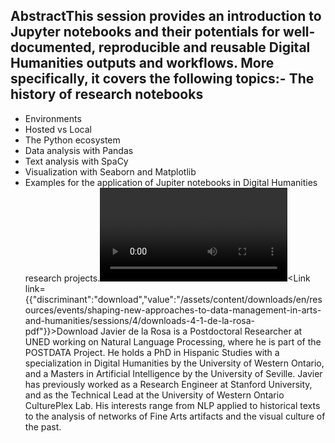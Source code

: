 ## AbstractThis session provides an introduction to Jupyter notebooks and their potentials for well-documented, reproducible and reusable Digital Humanities outputs and workflows. More specifically, it covers the following topics:- The history of research notebooks
- Environments
- Hosted vs Local
- The Python ecosystem
- Data analysis with Pandas
- Text analysis with SpaCy
- Visualization with Seaborn and Matplotlib
- Examples for the application of Jupiter notebooks in Digital Humanities research projects.<Video provider="youtube" id="RCutHDQo6-Y">
  Javier de la Rosa - Open Research Notebooks
</Video><Link link={{"discriminant":"download","value":"/assets/content/downloads/en/resources/events/shaping-new-approaches-to-data-management-in-arts-and-humanities/sessions/4/downloads-4-1-de-la-rosa-pdf"}}>Download</Link><Speakers>
  <Speaker speaker="de-la-rosa-javier">
    Javier de la Rosa is a Postdoctoral Researcher at UNED working on Natural Language Processing, where he is part of the POSTDATA Project. He holds a PhD in Hispanic Studies with a specialization in Digital Humanities by the University of Western Ontario, and a Masters in Artificial Intelligence by the University of Seville. Javier has previously worked as a Research Engineer at Stanford University, and as the Technical Lead at the University of Western Ontario CulturePlex Lab. His interests range from NLP applied to historical texts to the analysis of networks of Fine Arts artifacts and the visual culture of the past.
  </Speaker>
</Speakers>
